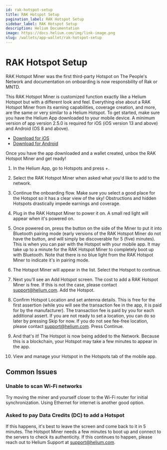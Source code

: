 ```yaml
---
id: rak-hotspot-setup
title: RAK Hotspot Setup
pagination_label: RAK Hotspot Setup
sidebar_label: RAK Hotspot Setup
description: Helium Documentation
image: https://docs.helium.com/img/link-image.png
slug: /wallets/app-wallet/rak-hotspot-setup
---
```


# RAK Hotspot Setup

RAK Hotspot Miner was the first third-party Hotspot on The People's Network and documentation on
onboarding is now responsbility of Rak or MNTD.

This RAK Hotspot Miner is customized function exactly like a Helium Hotspot but with a different
look and feel. Everything else about a RAK Hotspot Miner from its earning capabilities, coverage
creation, and more, are the same or very similar to a Helium Hotspot. To get started, make sure you
have the Helium App downloaded to your mobile device. A minimum version of app version 2.5.0 is
required for iOS (iOS version 13 and above) and Android (OS 8 and above).

- [Download for iOS](https://apps.apple.com/us/app/helium-hotspot/id1450463605)
- [Download for Android](https://play.google.com/store/apps/details?id=com.helium.wallet&hl=en_US)

Once you have the app downloaded and a wallet created, unbox the RAK Hotspot Miner and get ready!

1. In the Helium App, go to Hotspots and press +.

2. Select the RAK Hotspot Miner when asked what you'd like to add to the network.

3. Continue the onboarding flow. Make sure you select a good place for the Hotspot so it has a clear
   view of the sky! Obstructions and hidden Hotspots drastically impede earnings and coverage.

4. Plug in the RAK Hotspot Miner to power it on. A small red light will appear when it's powered on.

5. Once powered on, press the button on the side of the Miner to put it into Bluetooth pairing mode
   (early versions of the RAK Hotspot Miner do not have the button, and will simply be discoverable
   for 5 (five) minutes). This is when you can pair with the Hotspot with your mobile app. It may
   take up to a minute for the RAK Hotspot Miner to completely boot up with Bluetooth. Note that
   there is no blue light from the RAK Hotspot Miner to indicate it's in pairing mode.

6. The Hotspot Miner will appear in the list. Select the Hotspot to continue.

7. Next you'll see an Add Hotspot screen. The cost to add a RAK Hotspot Miner is free. If this is
   not the case, please contact support@helium.com. Add the Hotspot.

8. Confirm Hotspot Location and set antenna details. This is free for the first assertion (while you
   will see the transaction fee in the app, it is paid for by the manufacturer). The transaction fee
   is paid by you for each additional assert. If you are not ready to set a location, you can do so
   later by pressing Skip for now. If you do not see fee-free location, please contact
   support@helium.com. Press Continue.
9. And that's it! The Hotspot is now being added to the Network. Because this is a blockchain, your
   Hotspot may take a few minutes to appear in the app.
10. View and manage your Hotspot in the Hotspots tab of the mobile app.

## Common Issues

### Unable to scan Wi-Fi networks

Try moving the miner and yourself closer to the Wi-Fi router for initial synchronization. Using
Ethernet for internet is another good option.

### Asked to pay Data Credits (DC) to add a Hotspot

If this happens, it's best to leave the screen and come back to it in 5 minutes. The Hotspot Miner
needs a few minutes to boot up and connect to the servers to check its authenticity. If this
continues to happen, please reach out to Helium Support at support@helium.com.
